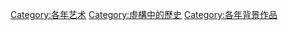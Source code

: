 [[Category:各年艺术|Category:各年艺术]]
[[Category:虛構中的歷史|Category:虛構中的歷史]]
[[Category:各年背景作品|Category:各年背景作品]]